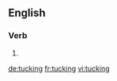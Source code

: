 ==English==

===Verb===
{{head|en}}

# {{present participle of|tuck}}

[[de:tucking]]
[[fr:tucking]]
[[vi:tucking]]